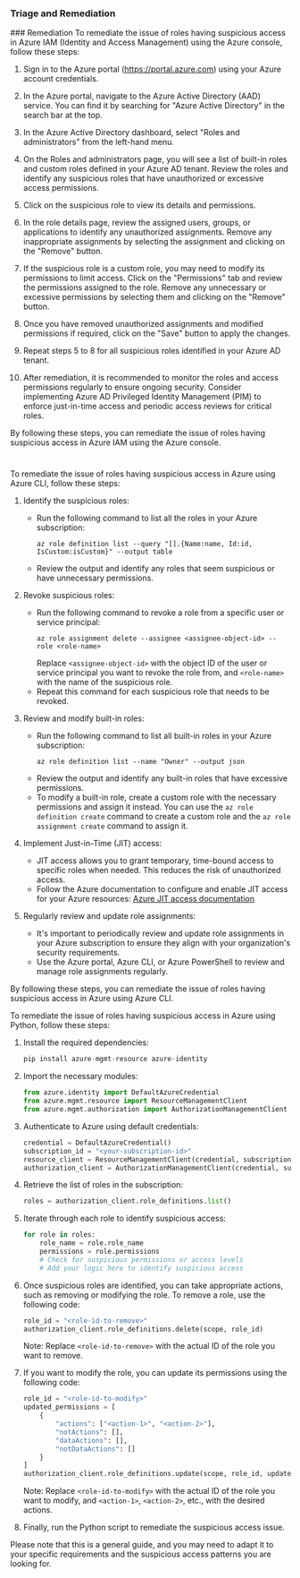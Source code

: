 
### Triage and Remediation
<Tabs>
<Tab title='Remediation'>
### Remediation

<AccordionGroup>
<Accordion title='Using Console' defaultOpen='true'>
To remediate the issue of roles having suspicious access in Azure IAM (Identity and Access Management) using the Azure console, follow these steps:

1. Sign in to the Azure portal (https://portal.azure.com) using your Azure account credentials.

2. In the Azure portal, navigate to the Azure Active Directory (AAD) service. You can find it by searching for "Azure Active Directory" in the search bar at the top.

3. In the Azure Active Directory dashboard, select "Roles and administrators" from the left-hand menu.

4. On the Roles and administrators page, you will see a list of built-in roles and custom roles defined in your Azure AD tenant. Review the roles and identify any suspicious roles that have unauthorized or excessive access permissions.

5. Click on the suspicious role to view its details and permissions.

6. In the role details page, review the assigned users, groups, or applications to identify any unauthorized assignments. Remove any inappropriate assignments by selecting the assignment and clicking on the "Remove" button.

7. If the suspicious role is a custom role, you may need to modify its permissions to limit access. Click on the "Permissions" tab and review the permissions assigned to the role. Remove any unnecessary or excessive permissions by selecting them and clicking on the "Remove" button.

8. Once you have removed unauthorized assignments and modified permissions if required, click on the "Save" button to apply the changes.

9. Repeat steps 5 to 8 for all suspicious roles identified in your Azure AD tenant.

10. After remediation, it is recommended to monitor the roles and access permissions regularly to ensure ongoing security. Consider implementing Azure AD Privileged Identity Management (PIM) to enforce just-in-time access and periodic access reviews for critical roles.

By following these steps, you can remediate the issue of roles having suspicious access in Azure IAM using the Azure console.

#
</Accordion>

<Accordion title='Using CLI'>
To remediate the issue of roles having suspicious access in Azure using Azure CLI, follow these steps:

1. Identify the suspicious roles:
   - Run the following command to list all the roles in your Azure subscription:
     ```
     az role definition list --query "[].{Name:name, Id:id, IsCustom:isCustom}" --output table
     ```
   - Review the output and identify any roles that seem suspicious or have unnecessary permissions.

2. Revoke suspicious roles:
   - Run the following command to revoke a role from a specific user or service principal:
     ```
     az role assignment delete --assignee <assignee-object-id> --role <role-name>
     ```
     Replace `<assignee-object-id>` with the object ID of the user or service principal you want to revoke the role from, and `<role-name>` with the name of the suspicious role.
   - Repeat this command for each suspicious role that needs to be revoked.

3. Review and modify built-in roles:
   - Run the following command to list all built-in roles in your Azure subscription:
     ```
     az role definition list --name "Owner" --output json
     ```
   - Review the output and identify any built-in roles that have excessive permissions.
   - To modify a built-in role, create a custom role with the necessary permissions and assign it instead. You can use the `az role definition create` command to create a custom role and the `az role assignment create` command to assign it.

4. Implement Just-in-Time (JIT) access:
   - JIT access allows you to grant temporary, time-bound access to specific roles when needed. This reduces the risk of unauthorized access.
   - Follow the Azure documentation to configure and enable JIT access for your Azure resources: [Azure JIT access documentation](https://docs.microsoft.com/en-us/azure/security-center/security-center-just-in-time)

5. Regularly review and update role assignments:
   - It's important to periodically review and update role assignments in your Azure subscription to ensure they align with your organization's security requirements.
   - Use the Azure portal, Azure CLI, or Azure PowerShell to review and manage role assignments regularly.

By following these steps, you can remediate the issue of roles having suspicious access in Azure using Azure CLI.
</Accordion>

<Accordion title='Using Python'>
To remediate the issue of roles having suspicious access in Azure using Python, follow these steps:

1. Install the required dependencies:
   ```python
   pip install azure-mgmt-resource azure-identity
   ```

2. Import the necessary modules:
   ```python
   from azure.identity import DefaultAzureCredential
   from azure.mgmt.resource import ResourceManagementClient
   from azure.mgmt.authorization import AuthorizationManagementClient
   ```

3. Authenticate to Azure using default credentials:
   ```python
   credential = DefaultAzureCredential()
   subscription_id = "<your-subscription-id>"
   resource_client = ResourceManagementClient(credential, subscription_id)
   authorization_client = AuthorizationManagementClient(credential, subscription_id)
   ```

4. Retrieve the list of roles in the subscription:
   ```python
   roles = authorization_client.role_definitions.list()
   ```

5. Iterate through each role to identify suspicious access:
   ```python
   for role in roles:
       role_name = role.role_name
       permissions = role.permissions
       # Check for suspicious permissions or access levels
       # Add your logic here to identify suspicious access
   ```

6. Once suspicious roles are identified, you can take appropriate actions, such as removing or modifying the role. To remove a role, use the following code:
   ```python
   role_id = "<role-id-to-remove>"
   authorization_client.role_definitions.delete(scope, role_id)
   ```

   Note: Replace `<role-id-to-remove>` with the actual ID of the role you want to remove.

7. If you want to modify the role, you can update its permissions using the following code:
   ```python
   role_id = "<role-id-to-modify>"
   updated_permissions = [
       {
           "actions": ["<action-1>", "<action-2>"],
           "notActions": [],
           "dataActions": [],
           "notDataActions": []
       }
   ]
   authorization_client.role_definitions.update(scope, role_id, updated_permissions)
   ```

   Note: Replace `<role-id-to-modify>` with the actual ID of the role you want to modify, and `<action-1>`, `<action-2>`, etc., with the desired actions.

8. Finally, run the Python script to remediate the suspicious access issue.

Please note that this is a general guide, and you may need to adapt it to your specific requirements and the suspicious access patterns you are looking for.
</Accordion>

</AccordionGroup>
</Tab>
</Tabs>
